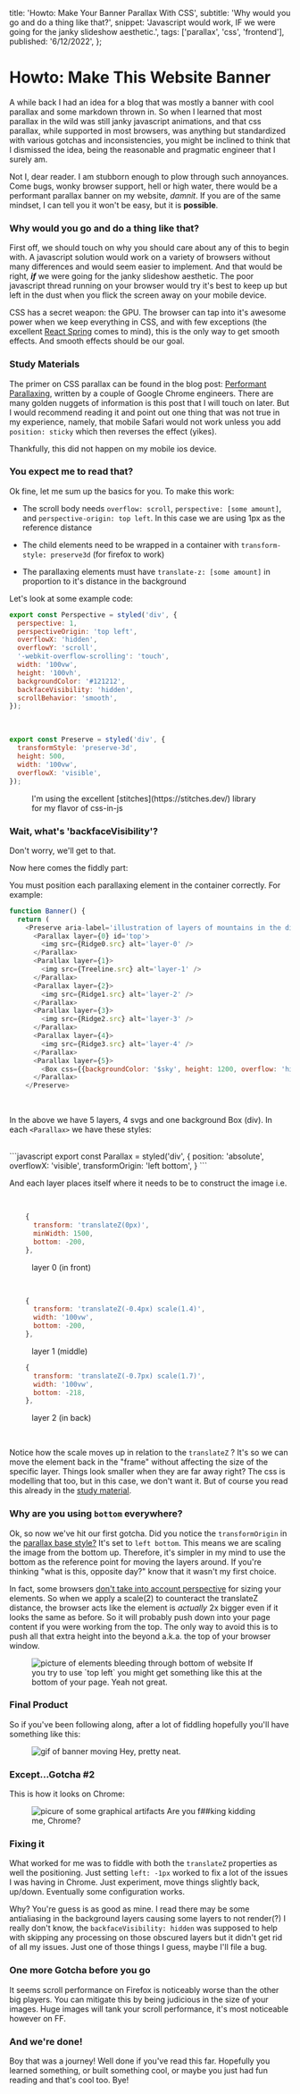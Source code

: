   title: 'Howto: Make Your Banner Parallax With CSS',
  subtitle: 'Why would you go and do a thing like that?',
  snippet: 'Javascript would work, IF we were going for the janky slideshow aesthetic.',
  tags: ['parallax', 'css', 'frontend'],
  published: '6/12/2022',
};


# Howto: Make This Website Banner

A while back I had an idea for a blog that was mostly a banner with cool parallax and some markdown thrown in.
So when I learned that most parallax in the wild was still janky javascript animations,
and that css parallax, while supported in most browsers, was anything but standardized with various gotchas and inconsistencies,
you might be inclined to think that I dismissed the idea, being the reasonable and pragmatic engineer that I surely am.

Not I, dear reader. I am stubborn enough to plow through such annoyances. Come bugs, wonky browser support, hell or high water, there would be a
performant parallax banner on my website, _damnit_. If you are of the same mindset, I can tell you it won't be easy, but it is **possible**.

### Why would you go and do a thing like that?

First off, we should touch on why you should care about any of this to begin with. A javascript solution would work on a variety of browsers without
many differences and would seem easier to implement. And that would be right, **_if_** we were going for the janky slideshow aesthetic.
The poor javascript thread running on your browser would try it's best to keep up but left in the dust when you flick the screen away on your mobile device.

CSS has a secret weapon: the GPU. The browser can tap into it's awesome power when we keep everything in CSS, and with few exceptions
(the excellent [React Spring](https://react-spring.io/) comes to mind), this is the only way to get smooth effects. And smooth effects should be our goal.

### Study Materials

The primer on CSS parallax can be found in the blog post: [Performant Parallaxing](https://developer.chrome.com/blog/performant-parallaxing/),
written by a couple of Google Chrome engineers. There are many golden nuggets of information is this post that I will touch on later. But I would
recommend reading it and point out one thing that was not true in my experience, namely, that mobile Safari would not work unless you add `position: sticky`
which then reverses the effect (yikes).

Thankfully, this did not happen on my mobile ios device.

### You expect me to read that?

Ok fine, let me sum up the basics for you. To make this work:

- The scroll body needs `overflow: scroll`, `perspective: [some amount]`, and `perspective-origin: top left`.
  In this case we are using 1px as the reference distance

- The child elements need to be wrapped in a container with `transform-style: preserve3d` (for firefox to work)

- The parallaxing elements must have `translate-z: [some amount]` in proportion to it's distance in the background

Let's look at some example code:

```javascript
export const Perspective = styled('div', {
  perspective: 1,
  perspectiveOrigin: 'top left',
  overflowX: 'hidden',
  overflowY: 'scroll',
  '-webkit-overflow-scrolling': 'touch',
  width: '100vw',
  height: '100vh',
  backgroundColor: '#121212',
  backfaceVisibility: 'hidden',
  scrollBehavior: 'smooth',
});
```

<br />

```javascript
export const Preserve = styled('div', {
  transformStyle: 'preserve-3d',
  height: 500,
  width: '100vw',
  overflowX: 'visible',
});
```

<figure>
  I'm using the excellent [stitches](https://stitches.dev/) library for my flavor of css-in-js
</figure>

### Wait, what's 'backfaceVisibility'?

Don't worry, we'll get to that.

Now here comes the fiddly part:

You must position each parallaxing element in the container correctly. For example:

```javascript
function Banner() {
  return (
    <Preserve aria-label='illustration of layers of mountains in the distance, trees are in the foreground, the perspective shifts as you move down the page'>
      <Parallax layer={0} id='top'>
        <img src={Ridge0.src} alt='layer-0' />
      </Parallax>
      <Parallax layer={1}>
        <img src={Treeline.src} alt='layer-1' />
      </Parallax>
      <Parallax layer={2}>
        <img src={Ridge1.src} alt='layer-2' />
      </Parallax>
      <Parallax layer={3}>
        <img src={Ridge2.src} alt='layer-3' />
      </Parallax>
      <Parallax layer={4}>
        <img src={Ridge3.src} alt='layer-4' />
      </Parallax>
      <Parallax layer={5}>
        <Box css={{backgroundColor: '$sky', height: 1200, overflow: 'hidden'}} />
      </Parallax>
    </Preserve>
```

<br />

In the above we have 5 layers, 4 svgs and one background Box (div). In each `<Parallax>` we have these styles:

<br />

<div id='parallax-styles' />
```javascript
  export const Parallax = styled('div', {
    position: 'absolute',
    overflowX: 'visible',
    transformOrigin: 'left bottom',
  }
```

<br />

And each layer places itself where it needs to be to construct the image i.e.

<br />

```javascript
    {
      transform: 'translateZ(0px)',
      minWidth: 1500,
      bottom: -200,
    },
```

<figure>layer 0 (in front)</figure>

<br />

```javascript
    {
      transform: 'translateZ(-0.4px) scale(1.4)',
      width: '100vw',
      bottom: -200,
    },
```

<figure>layer 1 (middle)</figure>

```javascript
    {
      transform: 'translateZ(-0.7px) scale(1.7)',
      width: '100vw',
      bottom: -218,
    },
```

<figure>layer 2 (in back)</figure>

<br />

Notice how the scale moves up in relation to the `translateZ` ?
It's so we can move the element back in the "frame" without affecting the size of the specific layer.
Things look smaller when they are far away right? The css is modelling that too, but in this case, we don't want it.
But of course you read this already in the [study material](https://developer.chrome.com/blog/performant-parallaxing/#adjusting-scale-for-perspective).

### Why are you using `bottom` everywhere?

Ok, so now we've hit our first gotcha.
Did you notice the `transformOrigin` in the [parallax base style?](#parallax-styles)
It's set to `left bottom`. This means we are scaling the image from the bottom up. Therefore, it's simpler in my mind to use
the bottom as the reference point for moving the layers around. If you're thinking "what is this, opposite day?" know that it
wasn't my first choice.

In fact, some browsers [don't take into account perspective](https://developer.chrome.com/blog/performant-parallaxing/#assorted-bugs-and-workarounds)
for sizing your elements. So when we apply a scale(2) to counteract the translateZ distance,
the browser acts like the element is _actually_ 2x bigger even if it looks the same as before.
So it will probably push down into your page content if you were working from the top.
The only way to avoid this is to push all that extra height into the beyond a.k.a. the top of your browser window.

<figure>
  <Image
    placeholder='blur'
    width={290}
    height={80}
    quality={10}
    layout='responsive'
    src={MangledBottom}
    alt='picture of elements bleeding through bottom of website'
  />
  If you try to use `top left` you might get something like this at the bottom of your page. Yeah not
  great.
</figure>

### Final Product

So if you've been following along, after a lot of fiddling hopefully you'll have something like this:

<figure style={{width: '50%'}}>
  <Image
    unoptimized={true}
    width={300}
    height={600}
    quality={95}
    src={Recording}
    alt='gif of banner moving'
  />
  Hey, pretty neat.
</figure>

### Except...Gotcha #2

This is how it looks on Chrome:

<figure>
  <Image
    placeholder='blur'
    width={264}
    height={159}
    quality={75}
    layout='responsive'
    src={Artifacts}
    alt='picure of some graphical artifacts'
  />
  Are you f##king kidding me, Chrome?
</figure>

### Fixing it

What worked for me was to fiddle with both the `translateZ` properties as well the positioning.
Just setting `left: -1px` worked to fix a lot of the issues I was having in Chrome. Just experiment, move things slightly back, up/down.
Eventually some configuration works.

Why? You're guess is as good as mine. I read there may be some antialiasing in the background layers causing some layers to not render(?)
I really don't know, the `backfaceVisibility: hidden` was supposed to help with skipping any processing on those obscured layers
but it didn't get rid of all my issues. Just one of those things I guess, maybe I'll file a bug.

### One more Gotcha before you go

It seems scroll performance on Firefox is noticeably worse than the other big players. You can mitigate this by being judicious
in the size of your images. Huge images will tank your scroll performance, it's most noticeable however on FF.

### And we're done!

Boy that was a journey! Well done if you've read this far. Hopefully you learned something, or built something cool,
or maybe you just had fun reading and that's cool too. Bye!
